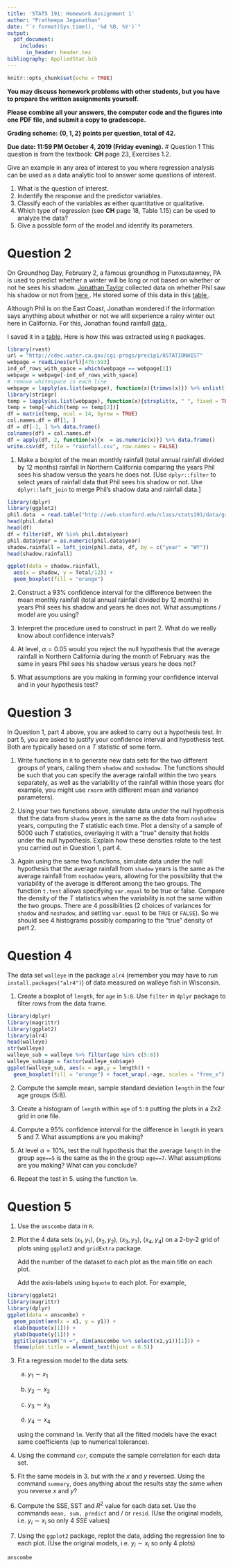 ```yaml
---
title: 'STATS 191: Homework Assignment 1'
author: "Pratheepa Jeganathan"
date: "`r format(Sys.time(), '%d %B, %Y')`"
output: 
  pdf_document:
    includes:
      in_header: header.tex
bibliography: AppliedStat.bib
---
```


```r
knitr::opts_chunk$set(echo = TRUE)
```


**You may discuss homework problems with other students, but you have to prepare the written assignments yourself.**

**Please combine all your answers, the computer code and the figures into one PDF file, and submit a copy to gradescope.**

**Grading scheme: $\left\lbrace 0, 1, 2\right\rbrace$ points per question, total of 42.**
 
**Due date: 11:59 PM October 4, 2019 (Friday evening).**
# Question 1
This question is from the textbook: **CH** page 23, Exercises 1.2.

Give an example in any area of interest to you where regression analysis can be used as a data analytic tool to answer some questions of interest. 

1. What is the question of interest.
2. Indentify the response and the predictor variables.
3. Classify each of the variables as either quantitative or qualitative.
4. Which type of regression (see **CH** page 18, Table 1.15) can be used to analyze the data? 
5. Give a possible form of the model and identify its parameters.

\newpage

# Question 2

On Groundhog Day, February 2, a famous groundhog in Punxsutawney, PA is used to predict whether a winter will be long or not based on whether or not he sees his shadow. [\blc Jonathan Taylor\bc](http://statweb.stanford.edu/~jtaylo/index.html) collected data on whether Phil saw his shadow or not from [\blc here \bc](http://www.stormfax.com/ghogday.htm). He stored some of this data in this [\blc table \bc](http://stats191.stanford.edu/data/groundhog.table).

Although Phil is on the East Coast, Jonathan wondered if the information says anything about whether or not we will experience
a rainy winter out here in California. For this, Jonathan found rainfall [\blc data \bc](http://cdec.water.ca.gov/cgi-progs/precip1/8STATIONHIST). 

I saved it in a 
[\blc table\bc](https://canvas.stanford.edu/courses/108253/files/folder/Homework%20Assignments). Here is how this was extracted using `R` packages.

```r
library(rvest)
url = "http://cdec.water.ca.gov/cgi-progs/precip1/8STATIONHIST"
webpage = readLines(url)[476:593]
ind_of_rows_with_space = which(webpage == webpage[2])
webpage = webpage[-ind_of_rows_with_space]
# remove whitespace in each line
webpage = lapply(as.list(webpage), function(x){trimws(x)}) %>% unlist()
library(stringr)
temp = lapply(as.list(webpage), function(x){strsplit(x, " ", fixed = TRUE)}) %>% unlist()
temp = temp[-which(temp == temp[2])]
df = matrix(temp, ncol = 14, byrow = TRUE) 
col.names.df = df[1, ]
df = df[-1, ] %>% data.frame()
colnames(df) = col.names.df 
df = apply(df, 2, function(x){x  = as.numeric(x)}) %>% data.frame()
write.csv(df, file = "rainfall.csv", row.names = FALSE)
```


1. Make a boxplot of the mean monthly rainfall (total annual rainfall divided by 12 months) rainfall in Northern California comparing the years Phil sees his shadow versus the years he does not. [Use `dplyr::filter` to select years of rainfall data that Phil sees his shadow or not. Use `dplyr::left_join` to merge Phil's shadow data and rainfall data.]

```r
library(dplyr)
library(ggplot2)
phil.data  = read.table("http://web.stanford.edu/class/stats191/data/groundhog.table", header=TRUE, sep=',')
head(phil.data)
head(df)
df = filter(df, WY %in% phil.data$year)
phil.data$year = as.numeric(phil.data$year)
shadow.rainfall = left_join(phil.data, df, by = c("year" = "WY"))
head(shadow.rainfall)

ggplot(data = shadow.rainfall, 
  aes(x = shadow, y = Total/12)) + 
  geom_boxplot(fill = "orange")
```


2. Construct a 93% confidence interval for the difference between the mean monthly rainfall (total annual rainfall divided by 12 months) in years Phil sees his shadow and years he does not. What assumptions / model are you using?

3. Interpret the procedure used to construct in part 2. What do we really know about confidence intervals?

4. At level, $\alpha = 0.05$ would you reject the null hypothesis that the average rainfall in Northern California during the month of February was the same in years Phil sees his shadow versus years he does not?

5. What assumptions are you making in forming your confidence interval and in your hypothesis test?

# Question 3

In Question 1, part 4 above, you are asked to carry out a hypothesis test. In part 5, you are asked to justify your confidence interval and hypothesis test. Both are typically based on a $T$ statistic of some form. 

1. Write functions in `R` to generate new data sets for the
two different groups of years, calling them `shadow` and `noshadow`. The functions should be such that you 
can specify the average rainfall within the two years separately, as well as the variability of the rainfall within those years (for example, you might use `rnorm` with different mean and variance parameters).

2. Using your two functions above, simulate data under the null hypothesis that the data from `shadow` years is the same as the data from `noshadow` years, computing the $T$ statistic each time. Plot a density of a sample of 5000 such $T$ statistics, overlaying it with a "true" density that holds under the null hypothesis. Explain how these densities relate to the test you carried out in Question 1, part 4.

3. Again using the same two functions, simulate data under the null hypothesis that the average rainfall from `shadow` years is the same as the average rainfall from `noshadow` years, allowing for the possibility that the variability of the average is different among the two groups. The function `t.test` allows specifying `var.equal` to be true or false. Compare the density of the $T$ statistics when the variability is not the same within the two groups. There are 4 possibilities (2 choices of variances for `shadow` and `noshadow`, and setting `var.equal` to be `TRUE` or `FALSE`). So we should see 4 histograms possibly comparing to the "true" density of part 2.

# Question 4 

The data set `walleye` in the package `alr4` (remember you may have to run `install.packages("alr4")`) of data measured on walleye fish in Wisconsin.

1. Create a boxplot of `length`, for `age` in `5:8`. Use `filter` in `dplyr` package to filter rows from the data frame.
```r
library(dplyr)
library(magrittr)
library(ggplot2)
library(alr4)
head(walleye)
str(walleye)
walleye_sub = walleye %>% filter(age %in% c(5:8))
walleye_sub$age = factor(walleye_sub$age)
ggplot(walleye_sub, aes(x = age,y = length)) + 
  geom_boxplot(fill = "orange") + facet_wrap(.~age, scales = "free_x")
```


2. Compute the sample mean, sample standard deviation `length` in the four age groups (5:8).

3. Create a histogram of `length` within `age` of  `5:8` putting the plots in a 2x2 grid in one file.

4. Compute a 95% confidence interval for the difference in `length` in years 5 and 7. What assumptions are you making?

5. At level $\alpha=10\%$, test the null hypothesis that the average `length` in the group `age==5` is the same
as the in the group `age==7`. What assumptions are you making? What can you conclude?

6. Repeat the test in 5. using the function `lm`.

# Question 5 

1. Use the `anscombe` data in `R`. 
2.  Plot the 4 data sets $\left(x_{1}, y_{1} \right)$, $\left(x_{2}, y_{2} \right)$, $\left(x_{3}, y_{3}\right)$, $\left(x_{4}, y_{4} \right)$ on a 2-by-2 grid of plots using `ggplot2` and `gridExtra` package. 

    Add the number of the dataset to each plot as the main title on each plot.

    Add the axis-labels using `bquote` to each plot. For example, 

```r
library(ggplot2)
library(magrittr)
library(dplyr)
ggplot(data = anscombe) + 
  geom_point(aes(x = x1, y = y1)) + 
  xlab(bquote(x[1])) +
  ylab(bquote(y[1])) + 
  ggtitle(paste0("n =", dim(anscombe %>% select(x1,y1))[1])) + 
  theme(plot.title = element_text(hjust = 0.5))
```

3. Fit a regression model to the data sets:
    a. $y_{1} \sim x_{1}$

    b. $y_{2} \sim x_{2}$

    c. $y_{3} \sim x_{3}$

    d. $y_{4} \sim x_{4}$

   using the command `lm`. Verify that all the fitted models have the exact same coefficients (up to numerical tolerance).

4. Using the command `cor`, compute the sample correlation for each data set.

5. Fit the same models in 3. but with the $x$ and $y$ reversed. Using the command `summary`, does anything about the results stay
the same when you reverse $x$ and $y$?

6. Compute the $\text{SSE}, \text{SST}$ and $R^2$ value for each data set. Use the commands `mean, sum, predict` and / or `resid`. (Use the original models, i.e. $y_{i} \sim x_{i}$ so only 4 $SSE$ values)

7. Using the `ggplot2` package, replot the data, adding the regression line to each plot. (Use the original models, i.e. $y_{i} \sim x_{i}$ so only 4 plots)


```R
anscombe
```

